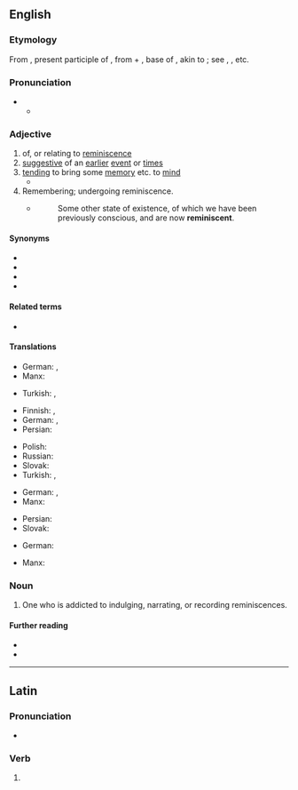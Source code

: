 ==English==

===Etymology===
From {{der|en|la|reminīscēns}}, present participle of {{m|la|reminīscor|t=remember}}, from {{m|la|re-|t=again}} + {{m|la|min-}}, base of {{m|la|meminisse|me-min-isse|t=to remember, think over}}, akin to {{m|la|mens|t=mind}}; see {{m|en|mental}}, {{m|en|mind}}, etc.

===Pronunciation===
* {{IPA|en|/ˌɹɛməˈnɪsnt/}}
** {{audio|en|LL-Q1860 (eng)-Vealhurl-reminiscent.wav|Audio (UK)}}

===Adjective===
{{en-adj}}

# of, or relating to [[reminiscence]]
# [[suggestive]] of an [[earlier]] [[event]] or [[time]]s
# [[tending]] to bring some [[memory]] etc. to [[mind]] {{qual|followed by {{m|en|of}}}}
#* {{RQ:Schuster Hepaticae|volume=V|page=4-5|text=The epidermal cells of the capsule wall of ''Jubulopsis'', with nodose "trigones" at the angles, are very '''reminiscent''' of what one finds in ''Frullania'' spp.}}
# Remembering; undergoing reminiscence.
#* {{RQ:Hamilton ML}}
#*: Some other state of existence, of which we have been previously conscious, and are now '''reminiscent'''.

====Synonyms====
* {{l|en|evocative}}
* {{l|en|redolent}}
* {{l|en|remindful}}
* {{l|en|resonant}}

====Related terms====
* {{l|en|reminiscence}}

====Translations====
{{trans-top|of, or relating to reminiscence}}
* German: {{t|de|reminiszent}}, {{t+|de|erinnernd}}
* Manx: {{t|gv|aachooineeagh}}
{{trans-mid}}
* Turkish: {{t|tr|andıran}}, {{t|tr|hatırlatan}}
{{trans-bottom}}

{{trans-top|suggestive of an earlier event or times}}
* Finnish: {{t+|fi|muistuttava}}, {{t+|fi|samankaltainen}}
* German: {{t+|de|erinnernd}}, {{t+|de|wachrufend}}
* Persian: {{t+|fa|یادآور|tr=yâd-âvar}}
{{trans-mid}}
* Polish: {{t|pl|przypominający}}
* Russian: {{t+|ru|напоминать|alt=напомина́ющий}}
* Slovak: {{t|sk|pripomínajúci}}
* Turkish: {{t|tr|anımsatan}}, {{t|tr|hatırlatan}}
{{trans-bottom}}

{{trans-top|tending to bring some memory etc. to mind}}
* German: {{t+|de|erinnernd}}, {{t|de|Erinnerungen hervorrufend}}
* Manx: {{t|gv|aachooineeagh}}
{{trans-mid}}
* Persian: {{t+|fa|یادآور|tr=yâd-âvar}}
* Slovak: {{t|sk|pripomínajúci}}
{{trans-bottom}}

{{trans-top|remembering; undergoing reminiscence}}
* German: {{t+|de|erinnernd}}
{{trans-mid}}
* Manx: {{t|gv|aachooineeagh}}
{{trans-bottom}}

===Noun===
{{en-noun}}

# One who is addicted to indulging, narrating, or recording reminiscences.

====Further reading====
* {{R:Webster 1913}}
* {{R:Century 1911}}

----

==Latin==

===Pronunciation===
* {{la-IPA|reminīscent}}

===Verb===
{{la-verb-form|reminīscent}}

# {{inflection of|la|reminīscō||3|p|fut|act|ind}}